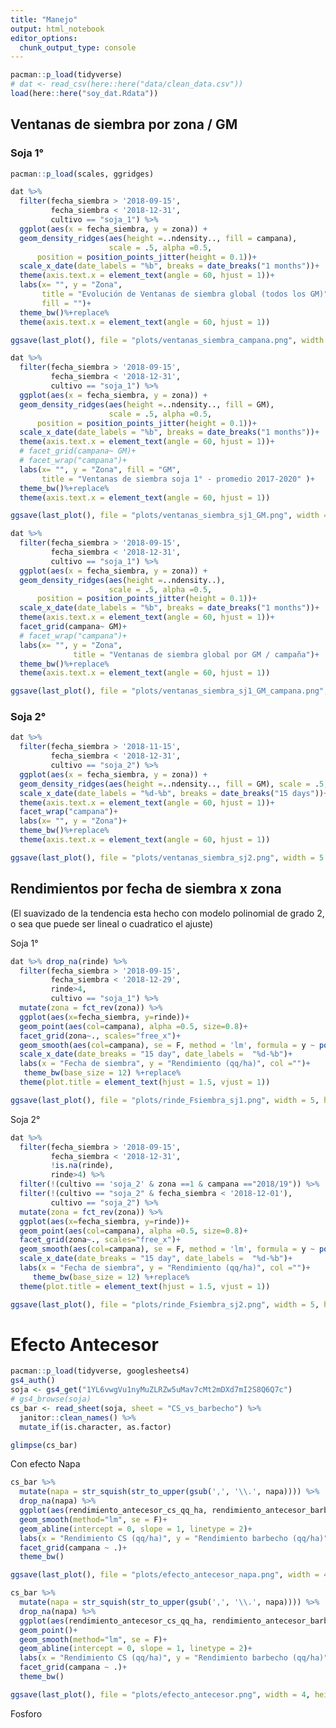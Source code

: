 ```yaml
---
title: "Manejo"
output: html_notebook
editor_options: 
  chunk_output_type: console
---
```


```r
pacman::p_load(tidyverse) 
# dat <- read_csv(here::here("data/clean_data.csv"))
load(here::here("soy_dat.Rdata"))
```

## Ventanas de siembra por zona / GM

### Soja 1° 

```r
pacman::p_load(scales, ggridges)

dat %>% 
  filter(fecha_siembra > '2018-09-15', 
         fecha_siembra < '2018-12-31', 
         cultivo == "soja_1") %>%
  ggplot(aes(x = fecha_siembra, y = zona)) +
  geom_density_ridges(aes(height =..ndensity.., fill = campana), 
                      scale = .5, alpha =0.5,  
      position = position_points_jitter(height = 0.1))+
  scale_x_date(date_labels = "%b", breaks = date_breaks("1 months"))+
  theme(axis.text.x = element_text(angle = 60, hjust = 1))+ 
  labs(x= "", y = "Zona", 
       title = "Evolución de Ventanas de siembra global (todos los GM)" ,
       fill = "")+
  theme_bw()%+replace% 
  theme(axis.text.x = element_text(angle = 60, hjust = 1))

ggsave(last_plot(), file = "plots/ventanas_siembra_campana.png", width = 5, height = 4)

```


```r
dat %>% 
  filter(fecha_siembra > '2018-09-15', 
         fecha_siembra < '2018-12-31', 
         cultivo == "soja_1") %>%
  ggplot(aes(x = fecha_siembra, y = zona)) +
  geom_density_ridges(aes(height =..ndensity.., fill = GM), 
                      scale = .5, alpha =0.5,  
      position = position_points_jitter(height = 0.1))+
  scale_x_date(date_labels = "%b", breaks = date_breaks("1 months"))+
  theme(axis.text.x = element_text(angle = 60, hjust = 1))+ 
  # facet_grid(campana~ GM)+
  # facet_wrap("campana")+
  labs(x= "", y = "Zona", fill = "GM", 
       title = "Ventanas de siembra soja 1° - promedio 2017-2020" )+
  theme_bw()%+replace% 
  theme(axis.text.x = element_text(angle = 60, hjust = 1))

ggsave(last_plot(), file = "plots/ventanas_siembra_sj1_GM.png", width = 5, height = 4)

```

```r
dat %>% 
  filter(fecha_siembra > '2018-09-15', 
         fecha_siembra < '2018-12-31', 
         cultivo == "soja_1") %>%
  ggplot(aes(x = fecha_siembra, y = zona)) +
  geom_density_ridges(aes(height =..ndensity..), 
                      scale = .5, alpha =0.5,  
      position = position_points_jitter(height = 0.1))+
  scale_x_date(date_labels = "%b", breaks = date_breaks("1 months"))+
  theme(axis.text.x = element_text(angle = 60, hjust = 1))+ 
  facet_grid(campana~ GM)+
  # facet_wrap("campana")+
  labs(x= "", y = "Zona",
              title = "Ventanas de siembra global por GM / campaña")+
  theme_bw()%+replace% 
  theme(axis.text.x = element_text(angle = 60, hjust = 1))

ggsave(last_plot(), file = "plots/ventanas_siembra_sj1_GM_campana.png", width = 5.5, height = 4)
```

### Soja 2° 

```r
dat %>% 
  filter(fecha_siembra > '2018-11-15', 
         fecha_siembra < '2018-12-31', 
         cultivo == "soja_2") %>%
  ggplot(aes(x = fecha_siembra, y = zona)) +
  geom_density_ridges(aes(height =..ndensity.., fill = GM), scale = .5, alpha =0.5) + 
  scale_x_date(date_labels = "%d-%b", breaks = date_breaks("15 days"))+
  theme(axis.text.x = element_text(angle = 60, hjust = 1))+ 
  facet_wrap("campana")+
  labs(x= "", y = "Zona")+
  theme_bw()%+replace% 
  theme(axis.text.x = element_text(angle = 60, hjust = 1))

ggsave(last_plot(), file = "plots/ventanas_siembra_sj2.png", width = 5.5, height = 4)

```


## Rendimientos por fecha de siembra x zona

(El suavizado de la tendencia esta hecho con modelo polinomial de grado 2, o sea que puede ser lineal o cuadratico el ajuste)

Soja 1°

```r
dat %>% drop_na(rinde) %>% 
  filter(fecha_siembra > '2018-09-15', 
         fecha_siembra < '2018-12-29',
         rinde>4,
         cultivo == "soja_1") %>%
  mutate(zona = fct_rev(zona)) %>% 
  ggplot(aes(x=fecha_siembra, y=rinde))+
  geom_point(aes(col=campana), alpha =0.5, size=0.8)+
  facet_grid(zona~., scales="free_x")+
  geom_smooth(aes(col=campana), se = F, method = 'lm', formula = y ~ poly(x, 2)) +
  scale_x_date(date_breaks = "15 day", date_labels =  "%d-%b")+
  labs(x = "Fecha de siembra", y = "Rendimiento (qq/ha)", col ="")+
   theme_bw(base_size = 12) %+replace% 
  theme(plot.title = element_text(hjust = 1.5, vjust = 1))

ggsave(last_plot(), file = "plots/rinde_Fsiembra_sj1.png", width = 5, height = 4)

```

Soja 2°

```r
dat %>% 
  filter(fecha_siembra > '2018-09-15', 
         fecha_siembra < '2018-12-31',
         !is.na(rinde), 
         rinde>4) %>%
  filter(!(cultivo == 'soja_2' & zona ==1 & campana =="2018/19")) %>%
  filter(!(cultivo == "soja_2" & fecha_siembra < '2018-12-01'), 
         cultivo == "soja_2") %>% 
  mutate(zona = fct_rev(zona)) %>% 
  ggplot(aes(x=fecha_siembra, y=rinde))+
  geom_point(aes(col=campana), alpha =0.5, size=0.8)+
  facet_grid(zona~., scales="free_x")+
  geom_smooth(aes(col=campana), se = F, method = 'lm', formula = y ~ poly(x, 2)) +
  scale_x_date(date_breaks = "15 day", date_labels =  "%d-%b")+
  labs(x = "Fecha de siembra", y = "Rendimiento (qq/ha)", col ="")+
     theme_bw(base_size = 12) %+replace% 
  theme(plot.title = element_text(hjust = 1.5, vjust = 1))

ggsave(last_plot(), file = "plots/rinde_Fsiembra_sj2.png", width = 5, height = 4)
```

# Efecto Antecesor

```r
pacman::p_load(tidyverse, googlesheets4)
gs4_auth()
soja <- gs4_get("1YL6vwgVu1nyMuZLRZw5uMav7cMt2mDXd7mI2S8Q6Q7c")
# gs4_browse(soja)
cs_bar <- read_sheet(soja, sheet = "CS_vs_barbecho") %>%  
  janitor::clean_names() %>% 
  mutate_if(is.character, as.factor) 
```

```r
glimpse(cs_bar)
```

Con efecto Napa

```r
cs_bar %>% 
  mutate(napa = str_squish(str_to_upper(gsub(',', '\\.', napa)))) %>% 
  drop_na(napa) %>% 
  ggplot(aes(rendimiento_antecesor_cs_qq_ha, rendimiento_antecesor_barbecho_qq_ha, col = napa)) +   geom_point()+
  geom_smooth(method="lm", se = F)+
  geom_abline(intercept = 0, slope = 1, linetype = 2)+
  labs(x = "Rendimiento CS (qq/ha)", y = "Rendimiento barbecho (qq/ha)", col = "Napa")+
  facet_grid(campana ~ .)+ 
  theme_bw()

ggsave(last_plot(), file = "plots/efecto_antecesor_napa.png", width = 4, height = 4)
```


```r
cs_bar %>% 
  mutate(napa = str_squish(str_to_upper(gsub(',', '\\.', napa)))) %>% 
  drop_na(napa) %>% 
  ggplot(aes(rendimiento_antecesor_cs_qq_ha, rendimiento_antecesor_barbecho_qq_ha)) + 
  geom_point()+
  geom_smooth(method="lm", se = F)+
  geom_abline(intercept = 0, slope = 1, linetype = 2)+
  labs(x = "Rendimiento CS (qq/ha)", y = "Rendimiento barbecho (qq/ha)")+
  facet_grid(campana ~ .)+
  theme_bw()

ggsave(last_plot(), file = "plots/efecto_antecesor.png", width = 4, height = 4)
```

Fosforo

```r

```


